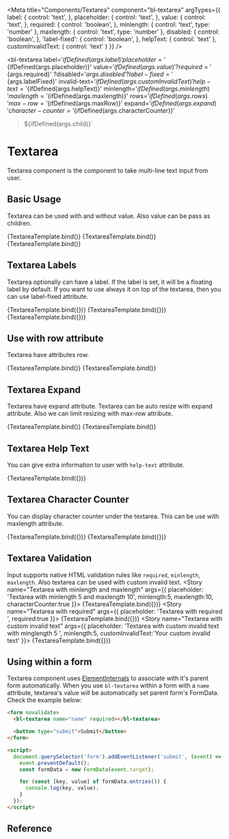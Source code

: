 

<Meta
  title="Components/Textarea"
  component="bl-textarea"
  argTypes={{
    label: {
      control: 'text',
    },
    placeholder: {
      control: 'text',
    },
    value: {
      control: 'text',
    },
    required: {
      control: 'boolean',
    },
    minlength: {
      control: 'text',
      type: 'number'
    },
    maxlength: {
      control: 'text',
      type: 'number'
    },
    disabled: {
      control: 'boolean',
    },
    'label-fixed': {
      control: 'boolean',
    },
    helpText: {
      control: 'text'
    },
    customInvalidText: {
      control: 'text'
    }
  }}
/>

  <bl-textarea
      label='${ifDefined(args.label)}'
      placeholder='${ifDefined(args.placeholder)}'
      value='${ifDefined(args.value)}'
      ?required='${args.required}'
      ?disabled='${args.disabled}'
      ?label-fixed='${args.labelFixed}'
      invalid-text='${ifDefined(args.customInvalidText)}'
      help-text='${ifDefined(args.helpText)}'
      minlength='${ifDefined(args.minlength)}'
      maxlength='${ifDefined(args.maxlength)}'
      rows='${ifDefined(args.rows)}'
      max-row='${ifDefined(args.maxRow)}'
      expand='${ifDefined(args.expand)}'
      character-counter='${ifDefined(args.characterCounter)}'
>${ifDefined(args.child)}</bl-textarea>`

# Textarea

Textarea component is the component to take multi-line text input from user.

## Basic Usage

Textarea can be used with and without value. Also value can be pass as children.

<Canvas>
  <Story name="Textarea" args={{ placeholder: 'Type something...' }}>
    {TextareaTemplate.bind()}
  </Story>
  <Story name="Textarea with value" args={{ value: 'Some dummy text' }}>
    {TextareaTemplate.bind()}
  </Story>
  <Story name="Textarea with child value" args={{ child: 'Some dummy text as children of textarea' }}>
    {TextareaTemplate.bind()}
  </Story>
</Canvas>

## Textarea Labels

Textarea optionally can have a label. If the label is set, it will be a floating label by default. If you want to use always it on top of the textarea, then you can use label-fixed attribute.

<Canvas isColumn>
  <Story name="Textarea With Label"
         args={{ label: 'Your Label', placeholder: 'Type something...' }}>
    {TextareaTemplate.bind({})}
  </Story>
  <Story name="Textarea With Fixed Label" args={{
    label: 'Your Fixed Label',
    labelFixed: true,
    placeholder: 'Type something...'
  }}>
    {TextareaTemplate.bind({})}
  </Story>
  <Story name="Textarea Without Label" args={{ placeholder: 'Type something...' }}>
    {TextareaTemplate.bind({})}
  </Story>
</Canvas>

## Use with row attribute

Textarea have attributes row.

<Canvas>
  <Story name="Textarea with five rows" args={{ rows:'5' }}>
    {TextareaTemplate.bind()}
  </Story>
  <Story name="Textarea with two rows" args={{ rows:'2' }}>
    {TextareaTemplate.bind()}
  </Story>
</Canvas>

## Textarea Expand

Textarea have expand attribute. Textarea can be auto resize with expand attribute.
Also we can limit resizing with max-row attribute.

<Canvas>
  <Story name="Textarea with expand and max-row" args={{ expand:true, rows:'2', maxRow:4 }}>
    {TextareaTemplate.bind()}
  </Story>
  <Story name="Textarea with expand" args={{ expand:true, rows:'2' }}>
    {TextareaTemplate.bind()}
  </Story>
</Canvas>

## Textarea Help Text

You can give extra information to user with `help-text` attribute.

<Canvas>
  <Story name="Textarea Help Text"
         args={{ placeholder: 'Type something...', helpText: 'Your help text' }}>
    {TextareaTemplate.bind({})}
  </Story>
</Canvas>

## Textarea Character Counter

You can display character counter under the textarea. This can be use with maxlength attribute.

<Canvas>
  <Story name="Textarea with character counter and maxlength"
         args={{ placeholder: 'Type something...' ,characterCounter:true, maxlength:"20" }}>
    {TextareaTemplate.bind({})}
  </Story>
  <Story name="Textarea with character counter"
         args={{ placeholder: 'Type something...' ,characterCounter:true }}>
    {TextareaTemplate.bind({})}
  </Story>
</Canvas>

## Textarea Validation

Input supports native HTML validation rules like `required`, `minlength`, `maxlength`.
Also textarea can be used with custom invalid text.
<Canvas>
  <Story name="Textarea with minlength and maxlength"
         args={{ placeholder: 'Textarea with minlength 5 and maxlength 10', minlength:5, maxlength:10, characterCounter:true }}>
    {TextareaTemplate.bind({})}
  </Story>
  <Story name="Textarea with required"
         args={{ placeholder: 'Textarea with required ', required:true }}>
    {TextareaTemplate.bind({})}
  </Story>
  <Story name="Textarea with custom invalid text"
         args={{ placeholder: 'Textarea with custom invalid text with minglength 5 ', minlength:5, customInvalidText:'Your custom invalid text' }}>
    {TextareaTemplate.bind({})}
  </Story>
</Canvas>

## Using within a form

Textarea component uses [ElementInternals](https://developer.mozilla.org/en-US/docs/Web/API/ElementInternals) to associate with it's parent form automatically. When you use `bl-textarea` within a form with a `name` attribute, textarea's value will be automatically set parent form's FormData. Check the example below:

```html
<form novalidate>
  <bl-textarea name="name" required></bl-textarea>

  <button type="submit">Submit</button>
</form>

<script>
  document.querySelector('form').addEventListener('submit', (event) => {
    event.preventDefault();
    const formData = new FormData(event.target);

    for (const [key, value] of formData.entries()) {
      console.log(key, value);
    }
  });
</script>
```

## Reference

<ArgsTable of="bl-textarea" />

